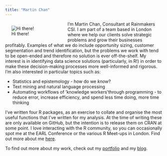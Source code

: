 ```yaml
---
title: "Martin Chan"
---
```


<div style="float:left; position:relative; width:200px; left: -20px;"> ![Hi there!](cover.jpg) </div>

I'm Martin Chan, Consultant at Rainmakers CSI. I am part of a team based in London where we help our clients solve strategic problems and grow their businesses profitably. Examples of what we do include opportunity sizing, customer segmentation and trend identification, but the problems we work with tend to be open-ended and therefore no solution is ever off-the-shelf. My interest is in identifying data science solutions (particularly, in R!) in order to make these decision-making processes more well-informed and rigorous. I'm also interested in particular topics such as:

* Statistics and epistemology - how do we *know*?
* Text mining and natural language processing
* Automating workflows of 'knowledge workers'through programming - to reduce error, increase efficiency, and spend less time doing, more time thinking

I've written four R packages, as an exercise to collate and organise the most useful functions that I've written for my analysis. At the time of writing these are only available on GitHub, but the intention is to release them on CRAN at some point. I love interacting with the R community, so you can occasionally spot me at the EARL Conference or the various R Meet-ups in London. Find out more about me [here](https://martinctc.github.io/about).

To find out more about my work, check out my [portfolio](https://martinctc.github.io/portfolio) and my [blog](https://martinctc.github.io/blog).